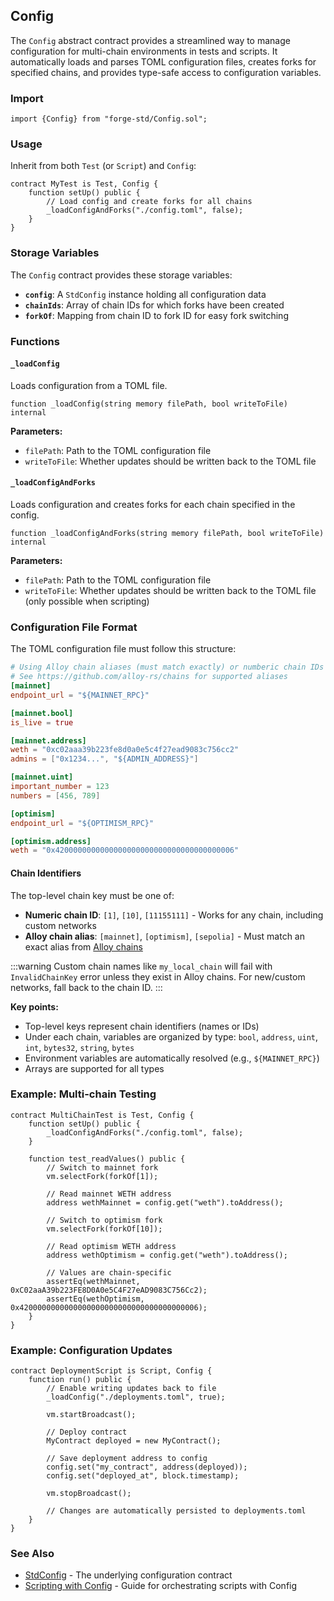 ## Config

The `Config` abstract contract provides a streamlined way to manage configuration for multi-chain environments in tests and scripts. It automatically loads and parses TOML configuration files, creates forks for specified chains, and provides type-safe access to configuration variables.

### Import

```solidity
import {Config} from "forge-std/Config.sol";
```

### Usage

Inherit from both `Test` (or `Script`) and `Config`:

```solidity
contract MyTest is Test, Config {
    function setUp() public {
        // Load config and create forks for all chains
        _loadConfigAndForks("./config.toml", false);
    }
}
```

### Storage Variables

The `Config` contract provides these storage variables:

- **`config`**: A `StdConfig` instance holding all configuration data
- **`chainIds`**: Array of chain IDs for which forks have been created
- **`forkOf`**: Mapping from chain ID to fork ID for easy fork switching

### Functions

#### `_loadConfig`

Loads configuration from a TOML file.

```solidity
function _loadConfig(string memory filePath, bool writeToFile) internal
```

**Parameters:**
- `filePath`: Path to the TOML configuration file
- `writeToFile`: Whether updates should be written back to the TOML file

#### `_loadConfigAndForks`

Loads configuration and creates forks for each chain specified in the config.

```solidity
function _loadConfigAndForks(string memory filePath, bool writeToFile) internal
```

**Parameters:**
- `filePath`: Path to the TOML configuration file
- `writeToFile`: Whether updates should be written back to the TOML file (only possible when scripting)

### Configuration File Format

The TOML configuration file must follow this structure:

```toml
# Using Alloy chain aliases (must match exactly) or numberic chain IDs (always works)
# See https://github.com/alloy-rs/chains for supported aliases
[mainnet]
endpoint_url = "${MAINNET_RPC}"

[mainnet.bool]
is_live = true

[mainnet.address]
weth = "0xc02aaa39b223fe8d0a0e5c4f27ead9083c756cc2"
admins = ["0x1234...", "${ADMIN_ADDRESS}"]

[mainnet.uint]
important_number = 123
numbers = [456, 789]

[optimism]
endpoint_url = "${OPTIMISM_RPC}"

[optimism.address]
weth = "0x4200000000000000000000000000000000000006"
```

#### Chain Identifiers

The top-level chain key must be one of:
- **Numeric chain ID**: `[1]`, `[10]`, `[11155111]` - Works for any chain, including custom networks
- **Alloy chain alias**: `[mainnet]`, `[optimism]`, `[sepolia]` - Must match an exact alias from [Alloy chains](https://github.com/alloy-rs/chains/blob/main/src/named.rs)

:::warning
Custom chain names like `my_local_chain` will fail with `InvalidChainKey` error unless they exist in Alloy chains. For new/custom networks, fall back to the chain ID.
:::

**Key points:**
- Top-level keys represent chain identifiers (names or IDs)
- Under each chain, variables are organized by type: `bool`, `address`, `uint`, `int`, `bytes32`, `string`, `bytes`
- Environment variables are automatically resolved (e.g., `${MAINNET_RPC}`)
- Arrays are supported for all types

### Example: Multi-chain Testing

```solidity
contract MultiChainTest is Test, Config {
    function setUp() public {
        _loadConfigAndForks("./config.toml", false);
    }

    function test_readValues() public {
        // Switch to mainnet fork
        vm.selectFork(forkOf[1]);

        // Read mainnet WETH address
        address wethMainnet = config.get("weth").toAddress();

        // Switch to optimism fork
        vm.selectFork(forkOf[10]);

        // Read optimism WETH address
        address wethOptimism = config.get("weth").toAddress();

        // Values are chain-specific
        assertEq(wethMainnet, 0xC02aaA39b223FE8D0A0e5C4F27eAD9083C756Cc2);
        assertEq(wethOptimism, 0x4200000000000000000000000000000000000006);
    }
}
```

### Example: Configuration Updates

```solidity
contract DeploymentScript is Script, Config {
    function run() public {
        // Enable writing updates back to file
        _loadConfig("./deployments.toml", true);

        vm.startBroadcast();

        // Deploy contract
        MyContract deployed = new MyContract();

        // Save deployment address to config
        config.set("my_contract", address(deployed));
        config.set("deployed_at", block.timestamp);

        vm.stopBroadcast();

        // Changes are automatically persisted to deployments.toml
    }
}
```

### See Also

- [StdConfig](/reference/forge-std/std-config.mdx) - The underlying configuration contract
- [Scripting with Config](/guides/scripting-with-config.md) - Guide for orchestrating scripts with Config
